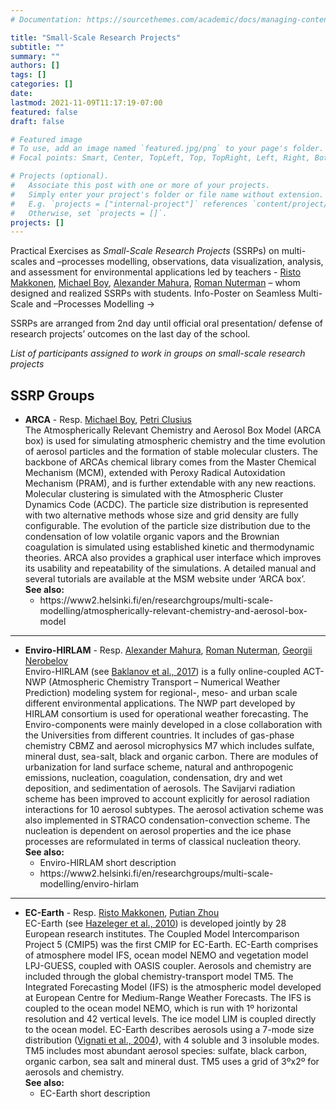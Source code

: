 ```yaml
---
# Documentation: https://sourcethemes.com/academic/docs/managing-content/

title: "Small-Scale Research Projects"
subtitle: ""
summary: ""
authors: []
tags: []
categories: []
date: 
lastmod: 2021-11-09T11:17:19-07:00
featured: false
draft: false

# Featured image
# To use, add an image named `featured.jpg/png` to your page's folder.
# Focal points: Smart, Center, TopLeft, Top, TopRight, Left, Right, BottomLeft, Bottom, BottomRight.

# Projects (optional).
#   Associate this post with one or more of your projects.
#   Simply enter your project's folder or file name without extension.
#   E.g. `projects = ["internal-project"]` references `content/project/deep-learning/index.md`.
#   Otherwise, set `projects = []`.
projects: []
---
```


Practical Exercises as _Small-Scale Research Projects_ (SSRPs) on multi-scales and –processes modelling, observations, data visualization, analysis, and assessment for environmental applications led by teachers - [Risto Makkonen](/authors/makkonen/), [Michael Boy](/authors/boy/), [Alexander Mahura](/authors/mahura/), [Roman Nuterman](/authors/nuterman/) – whom designed and realized SSRPs with students. Info-Poster on Seamless Multi-Scale and –Processes Modelling → <a href="/media/InfoPoster_INAR_MultiScaleProcesModel.pdf" target="_blank" rel="noopener"><i class="fas fa-file-pdf"></i></a>

SSRPs are arranged from 2nd day until official oral presentation/ defense of research projects’ outcomes on the last day of the school.

*List of participants assigned to work in groups on small-scale research projects* <a href="/media/MEGAPOLIS-2021_Groups-by-models.pdf" target="_blank" rel="noopener"><i class="fas fa-file-pdf"></i></a>

## SSRP Groups

- **ARCA** - Resp. [Michael Boy](/authors/boy/), [Petri Clusius](/authors/petri/) <br>
The Atmospherically Relevant Chemistry and Aerosol Box Model (ARCA box) is used for simulating atmospheric chemistry and the time evolution of aerosol particles and the formation of stable molecular clusters. The backbone of ARCAs
chemical library comes from the Master Chemical Mechanism (MCM), extended with Peroxy Radical Autoxidation Mechanism (PRAM), and is further extendable with any new reactions. Molecular clustering is simulated with the
Atmospheric Cluster Dynamics Code (ACDC). The particle size distribution is represented with two alternative methods whose size and grid density are fully configurable. The evolution of the particle size distribution due to the
condensation of low volatile organic vapors and the Brownian coagulation is simulated using established kinetic and thermodynamic theories. ARCA also provides a graphical user interface which improves its usability and repeatability of
the simulations. A detailed manual and several tutorials are available at the MSM website under ‘ARCA box’. <br>
**See also:** <br>
  - https://www2.helsinki.fi/en/researchgroups/multi-scale-modelling/atmospherically-relevant-chemistry-and-aerosol-box-model

---

- **Enviro-HIRLAM** - Resp.  [Alexander Mahura](/authors/mahura/), [Roman Nuterman](/authors/nuterman/), [Georgii Nerobelov](/authors/nerobelov/) <br>
Enviro-HIRLAM (see [Baklanov et al., 2017](https://doi.org/10.5194/gmd-10-2971-2017
)) is a fully online-coupled ACT-NWP (Atmospheric Chemistry Transport – Numerical Weather Prediction) modeling system for regional-, meso- and urban scale different environmental applications. The NWP part
developed by HIRLAM consortium is used for operational weather forecasting. The Enviro-components were mainly developed in a close collaboration with the Universities from different countries. It includes of gas-phase chemistry CBMZ
and aerosol microphysics M7 which includes sulfate, mineral dust, sea-salt, black and organic carbon. There are modules of urbanization for land surface scheme, natural and anthropogenic emissions, nucleation, coagulation,
condensation, dry and wet deposition, and sedimentation of aerosols. The Savijarvi radiation scheme has been improved to account explicitly for aerosol radiation interactions for 10 aerosol subtypes. The aerosol activation scheme was
also implemented in STRACO condensation-convection scheme. The nucleation is dependent on aerosol properties and the ice phase processes are reformulated in terms of classical nucleation theory. <br>
**See also:** <br>
  - Enviro-HIRLAM short description <a href="/media/model_Enviro-HIRLAM_short.pdf" target="_blank" rel="noopener"><i class="fas fa-file-pdf"></i></a>
  - https://www2.helsinki.fi/en/researchgroups/multi-scale-modelling/enviro-hirlam

---

- **EC-Earth** - Resp. [Risto Makkonen](/authors/makkonen/), [Putian Zhou](/authors/putian/) <br>
EC-Earth (see [Hazeleger et al., 2010](https://doi.org/10.1175/2010BAMS2877.1/)) is developed jointly by 28 European research institutes. The Coupled Model Intercomparison Project 5 (CMIP5) was the first CMIP for EC-Earth. EC-Earth comprises of atmosphere model IFS, ocean model NEMO
and vegetation model LPJ-GUESS, coupled with OASIS coupler. Aerosols and chemistry are included through the global chemistry-transport model TM5. The Integrated Forecasting Model (IFS) is the atmospheric model developed at
European Centre for Medium-Range Weather Forecasts. The IFS is coupled to the ocean model NEMO, which is run with 1º horizontal resolution and 42 vertical levels. The ice model LIM is coupled directly to the ocean model. EC-Earth
describes aerosols using a 7-mode size distribution ([Vignati et al., 2004](https://doi.org/10.1029/2003JD004485/)), with 4 soluble and 3 insoluble modes. TM5 includes most abundant aerosol species: sulfate, black carbon, organic carbon, sea salt and mineral dust. TM5 uses a grid of 3ºx2º for aerosols and chemistry. <br>
**See also:** <br>
  - EC-Earth short description <a href="/media/model_EC-Earth_short.pdf" target="_blank" rel="noopener"><i class="fas fa-file-pdf"></i></a>
